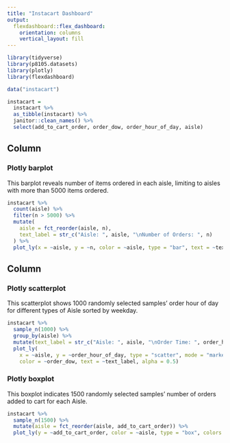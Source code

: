```yaml
---
title: "Instacart Dashboard"
output: 
  flexdashboard::flex_dashboard:
    orientation: columns
    vertical_layout: fill
---
```


```r
library(tidyverse)
library(p8105.datasets)
library(plotly)
library(flexdashboard)
```

```r
data("instacart")

instacart = 
  instacart %>%
  as_tibble(instacart) %>%
  janitor::clean_names() %>%
  select(add_to_cart_order, order_dow, order_hour_of_day, aisle)
```

Column {data-width=650}
-----------------------------------------------------------------------

### Plotly barplot

This barplot reveals number of items ordered in each aisle, limiting to aisles with more than 5000 items ordered.

```r
instacart %>%
  count(aisle) %>%
  filter(n > 5000) %>%
  mutate(
    aisle = fct_reorder(aisle, n),
    text_label = str_c("Aisle: ", aisle, "\nNumber of Orders: ", n)
  ) %>%
  plot_ly(x = ~aisle, y = ~n, color = ~aisle, type = "bar", text = ~text_label, colors = "viridis")
```

Column {data-width=350}
-----------------------------------------------------------------------

### Plotly scatterplot

This scatterplot shows 1000 randomly selected samples' order hour of day for different types of Aisle sorted by weekday.

```r
instacart %>%
  sample_n(1000) %>%
  group_by(aisle) %>%
  mutate(text_label = str_c("Aisle: ", aisle, "\nOrder Time: ", order_hour_of_day, ":00")) %>%
  plot_ly(
    x = ~aisle, y = ~order_hour_of_day, type = "scatter", mode = "markers",
    color = ~order_dow, text = ~text_label, alpha = 0.5)
```

### Plotly boxplot

This boxplot indicates 1500 randomly selected samples' number of orders added to cart for each Aisle.

```r
instacart %>%
  sample_n(1500) %>%
  mutate(aisle = fct_reorder(aisle, add_to_cart_order)) %>%
  plot_ly(y = ~add_to_cart_order, color = ~aisle, type = "box", colors = "viridis")
```

